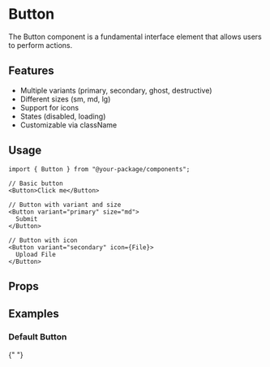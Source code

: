 
<Meta of={ButtonStories} />

# Button

The Button component is a fundamental interface element that allows users to perform actions.

## Features

- Multiple variants (primary, secondary, ghost, destructive)
- Different sizes (sm, md, lg)
- Support for icons
- States (disabled, loading)
- Customizable via className

## Usage

```tsx
import { Button } from "@your-package/components";

// Basic button
<Button>Click me</Button>

// Button with variant and size
<Button variant="primary" size="md">
  Submit
</Button>

// Button with icon
<Button variant="secondary" icon={File}>
  Upload File
</Button>
```

## Props

<Controls />

## Examples

### Default Button

<Story of={ButtonStories.Default} />{" "}
